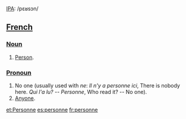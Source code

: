 [[w:IPA|IPA]]: /pɛʁsɔn/

==[[French]]==

===[[Noun]]===
#[[Person]].

===[[Pronoun]]===
#No one (usually used with ''ne'': ''Il n'y a personne ici'', There is nobody here.  ''Qui l'a lu? -- Personne'', Who read it? -- No one).
#[[Anyone]].

[[et:Personne]]
[[es:personne]]
[[fr:personne]]